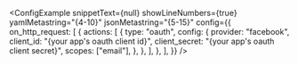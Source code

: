 
<ConfigExample
	snippetText={null}
	showLineNumbers={true}
	yamlMetastring="{4-10}"
	jsonMetastring="{5-15}"
	config={{
		on_http_request: [
			{
				actions: [
					{
						type: "oauth",
						config: {
							provider: "facebook",
							client_id: "{your app's oauth client id}",
							client_secret: "{your app's oauth client secret}",
							scopes: ["email"],
						},
					},
				],
			},
		],
	}}
/>
